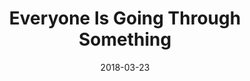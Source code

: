 ---
slug: everyone-is-going-through-something
title: "Everyone Is Going Through Something"
description: A short reflection on user experience and design.
date: 2018-03-23
readingTime: 1
---